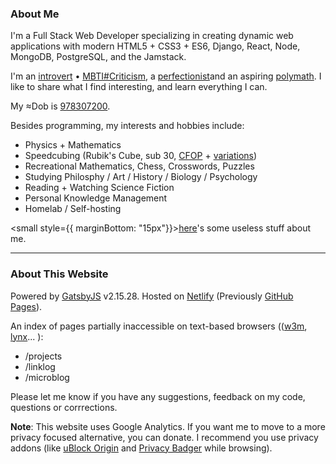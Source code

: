 
<Head title="About" />

### About Me

I'm a Full Stack Web Developer specializing in creating dynamic web applications with modern HTML5 + CSS3 + ES6, Django, React, Node, MongoDB, PostgreSQL, and the Jamstack.

I'm an [introvert](http://typelogic.com/intj.html) &bull; [MBTI#Criticism](https://en.wikipedia.org/wiki/Myers-Briggs_Type_Indicator#Criticism), a [perfectionist](https://en.wikipedia.org/wiki/Perfectionism_(psychology))and an aspiring [polymath](https://en.wikipedia.org/wiki/Polymath). I like to share what I find interesting, and learn everything I can.

My &asymp;Dob is [978307200](https://duckduckgo.com/?q=unix+time+978307200).

Besides programming, my interests and hobbies include:
- Physics + Mathematics
- Speedcubing (Rubik's Cube, sub 30, [CFOP](https://en.wikipedia.org/wiki/CFOP_Method) + [variations](https://en.wikipedia.org/wiki/Rubik's_Cube#Variations))
- Recreational Mathematics, Chess, Crosswords, <Link to="/puzzles">Puzzles</Link>
- Studying Philosphy / Art / History / Biology / Psychology
- <Link to="/books">Reading</Link> + <Link to="/movies-tv">Watching</Link> Science Fiction
- Personal Knowledge Management
- Homelab / Self-hosting

<small style={{ marginBottom: "15px"}}><a href="/useless.txt">here</a>'s some useless stuff about me.</small>

---

### About This Website

Powered by [GatsbyJS](https://github.com/gatsbyjs/gatsby) v2.15.28\. Hosted on [Netlify](https://netlify.com/) (Previously [GitHub Pages](https://pages.github.com/)).

An index of pages partially inaccessible on text-based browsers (([w3m](http://w3m.sourceforge.net/), [lynx](https://lynx.browser.org/)... ):
- <Link to="/projects">/projects</Link>
- <Link to="/linklog">/linklog</Link>
- <Link to="/microblog">/microblog</Link>

Please <Link to="/contact">let me know</Link> if you have any suggestions, feedback on my code, questions or corrrections.

__Note__: This website uses Google Analytics. If you want me to move to a more privacy focused alternative, you can <Link to="/donate">donate</Link>. I recommend you use privacy addons (like [uBlock Origin](https://github.com/gorhill/uBlock) and [Privacy Badger](https://github.com/EFForg/privacybadger/) while browsing).

<LastUpdatedPages date="March 13, 2020"/>
